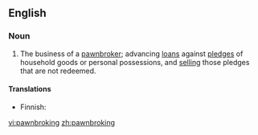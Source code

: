 ==English==

===Noun===
{{en-noun|-}}

# The business of a [[pawnbroker]]; advancing [[loan]]s against [[pledge]]s of household goods or personal possessions, and [[selling]] those pledges that are not redeemed.

====Translations====
{{trans-top|business of a pawnbroker}}
* Finnish: {{t|fi|panttilainaus}}
{{trans-mid}}
{{trans-bottom}}

[[vi:pawnbroking]]
[[zh:pawnbroking]]